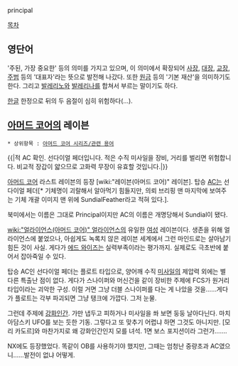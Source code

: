 principal

[[목차]]

== 영단어 ==
'주된, 가장 중요한' 등의 의미를 가지고 있으며, 이 의미에서 확장되어 [[사장]], [[대장]], [[교장]], [[주범]] 등의 '대표자'라는 뜻으로 발전해 나갔다. 또한 [[원금]] 등의 '기본 재산'을 의미하기도 한다. 그리고 [[발레리노]]와 [[발레리나]]를 합쳐서 부르는 말이기도 하다.

[[한글]] 한정으로 뒤의 두 음절이 심히 위험하다(...).

== [[아머드 코어]]의 레이븐 ==
 * 상위항목 : [[아머드 코어 시리즈/관련 용어]]

{{|적 AC 확인. 선다이얼 페더입니다.
적은 수직 미사일을 장비, 거리를 벌리면 위험합니다.
비교적 장갑이 얇으므로 고화력 무장이 유효할 것입니다.|}}

[[아머드 코어]] 라스트 레이븐의 등장 [wiki:"레이븐(아머드 코어)" 레이븐]. 탑승 [[AC]]는 선다이얼 페더[* 기체명이 괴랄해서 알아먹기 힘들지만, 의뢰 브리핑 맨 마지막에 보여주는 기체 개괄 이미지 맨 위에 SundialFeather라고 적혀 있다.].

북미에서는 이름은 그대로 Principal이지만 AC의 이름은 개명당해서 Sundial이 됐다.

[[wiki:"얼라이언스(아머드 코어)" 얼라이언스]]의 유일한 [[여성]] 레이븐이다. 생존을 위해 얼라이언스에 붙었으나, 아쉽게도 녹록치 않은 레이븐 세계에서 그런 마인드로는 살아남기 힘든 것이 사실. 게다가 [[에드 와이즈]]는 실력부족이라는 평가까지. 실제로도 극초반에 붙어서 잡아죽일 수 있다.

탑승 AC인 선다이얼 페더는 플로트 타입으로, 양어깨 수직 [[미사일]]의 제압력 외에는 별다른 특출난 점이 없다. 게다가 스나이퍼와 머신건을 같이 장비한 주제에 FCS가 원거리 타입이라는 괴악한 구성. 이럴 거면 그냥 더블 스나이퍼를 다는 게 나았을 것을……게다가 플로트는 각부 파괴되면 그냥 탱크에 가깝다. 그저 눈물.

그런데 주제에 [[강화인간]]. 가만 냅두고 피하거나 미사일을 쏴 보면 둥둥 날아다닌다. 마치 아담스키 UFO를 보는 듯한 기동. 그렇다고 또 맞추기 어렵냐 하면 그것도 아니지만. [모리 카도르]와 마찬가지로 왜 강화인간인지 모를 녀석. 1면 보스 포지션이라 그런가…….

NX에도 등장했었다. 똑같이 OB를 사용하기야 했지만, 그때는 엄청난 중량초과 AC였으니……발전이 없냐 어떻게.

